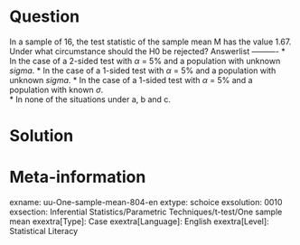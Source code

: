 Question
========
  
In a sample of 16, the test statistic of the sample mean M has the value 1.67. Under what circumstance should the H0 be rejected? 
Answerlist
----------
* In the case of a 2-sided test with $\alpha$ = 5% and a population with unknown $sigma$.
* In the case of a 1-sided test with $\alpha$ = 5% and a population with unknown $sigma$.
* In the case of a 1-sided test with $\alpha$ = 5% and a population with known $\sigma$.  
* In none of the situations under a, b and c.


Solution
========

Meta-information
================
exname: uu-One-sample-mean-804-en
extype: schoice
exsolution: 0010
exsection: Inferential Statistics/Parametric Techniques/t-test/One sample mean
exextra[Type]: Case
exextra[Language]: English
exextra[Level]: Statistical Literacy
